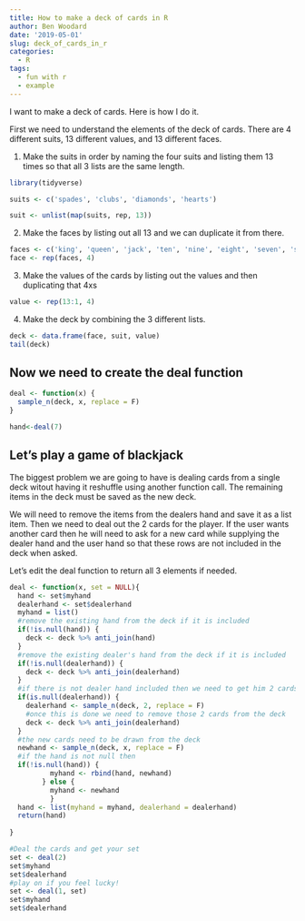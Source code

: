 ```yaml
---
title: How to make a deck of cards in R
author: Ben Woodard
date: '2019-05-01'
slug: deck_of_cards_in_r
categories:
  - R
tags:
  - fun with r
  - example
---
```


I want to make a deck of cards.  Here is how I do it.

First we need to understand the elements of the deck of cards.
There are 4 different suits, 13 different values, and 13 different faces.

1. Make the suits in order by naming the four suits and listing them 13 times so that all 3 lists are the same length.

```r
library(tidyverse)

suits <- c('spades', 'clubs', 'diamonds', 'hearts')

suit <- unlist(map(suits, rep, 13))

```

2. Make the faces by listing out all 13 and we can duplicate it from there.

```r
faces <- c('king', 'queen', 'jack', 'ten', 'nine', 'eight', 'seven', 'six', 'five', 'four', 'three', 'two', 'ace')
face <- rep(faces, 4)
```

3. Make the values of the cards by listing out the values and then duplicating that 4xs

```r
value <- rep(13:1, 4)
```

4.  Make the deck by combining the 3 different lists.
```r
deck <- data.frame(face, suit, value)
tail(deck)
```
## Now we need to create the deal function

```r
deal <- function(x) {
  sample_n(deck, x, replace = F)
}

hand<-deal(7)
```

## Let's play a game of blackjack

The biggest problem we are going to have is dealing cards from a single deck witout having it reshuffle using another function call.  The remaining items in the deck must be saved as the new deck.

We will need to remove the items from the dealers hand and save it as a list item. Then we need to deal out the 2 cards for the player. If the user wants another card then he will need to ask for a new card while supplying the dealer hand and the user hand so that these rows are not included in the deck when asked.

Let's edit the deal function to return all 3 elements if needed.

```r
deal <- function(x, set = NULL){
  hand <- set$myhand
  dealerhand <- set$dealerhand
  myhand = list()
  #remove the existing hand from the deck if it is included
  if(!is.null(hand)) {
    deck <- deck %>% anti_join(hand)
  }
  #remove the existing dealer's hand from the deck if it is included
  if(!is.null(dealerhand)) {
    deck <- deck %>% anti_join(dealerhand)
  }
  #if there is not dealer hand included then we need to get him 2 cards
  if(is.null(dealerhand)) {
    dealerhand <- sample_n(deck, 2, replace = F)
    #once this is done we need to remove those 2 cards from the deck
    deck <- deck %>% anti_join(dealerhand)
  }
  #the new cards need to be drawn from the deck
  newhand <- sample_n(deck, x, replace = F)
  #if the hand is not null then 
  if(!is.null(hand)) {
          myhand <- rbind(hand, newhand) 
        } else {
          myhand <- newhand
          }
  hand <- list(myhand = myhand, dealerhand = dealerhand)
  return(hand)
  
}

#Deal the cards and get your set
set <- deal(2)
set$myhand
set$dealerhand
#play on if you feel lucky!
set <- deal(1, set)
set$myhand
set$dealerhand
```


